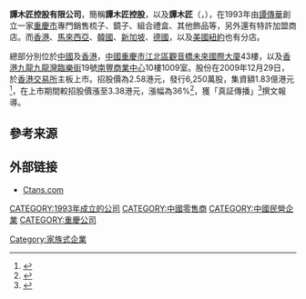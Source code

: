'''譚木匠控股有限公司'''，簡稱'''譚木匠控股'''，以及'''譚木匠'''（'''{{lang-en|Carpenter Tan Holdings Limited}}'''，{{hkex|0837}}），在1993年由[[譚傳華|譚傳華]]創立一家[[重慶市|重慶市]]專門銷售梳子、鏡子、組合禮盒、其他飾品等，另外還有特許加盟商店。而[[香港|香港]]、[[馬來西亞|馬來西亞]]、[[韓國|韓國]]、[[新加坡|新加坡]]、[[德國|德國]]，以及[[美國|美國]][[紐約|紐約]]也有分店。

總部分別位於[[中國|中國]]及[[香港|香港]]，[[中國|中國]][[重慶市|重慶市]][[江北區|江北區]][[觀音橋|觀音橋]][[未來國際大廈|未來國際大廈]]43樓，以及[[香港|香港]][[九龍|九龍]][[九龍灣|九龍灣]][[臨樂街|臨樂街]]19號[[南豐商業中心|南豐商業中心]]10樓1009室。股份在2009年12月29日，於[[香港交易所|香港交易所]]主板上市。招股價為2.58港元，發行6,250萬股，集資額1.83億港元<ref>{{Cite web |url=http://paper.wenweipo.com/2009/12/12/FI0912120004.htm |title=譚木匠下周招股籌1.8億 2009-12-12 文匯報 |accessdate=2011-12-30 |archive-date=2009-12-14 |archive-url=https://web.archive.org/web/20091214082820/http://paper.wenweipo.com/2009/12/12/FI0912120004.htm |dead-url=no }}</ref>，在上市期間較招股價漲至3.38港元，漲幅為36%<ref>{{Cite web|url=http://finance.sina.com.hk/news/11/3/1/2245755/1.html|title=財經|accessdate=2016-09-30|author=|date=2009-12-29|publisher=新浪香港}}{{Dead link|date=2019年11月 |bot=InternetArchiveBot |fix-attempted=yes }}</ref>，獲「真証傳播」<ref>{{Cite web|url=http://www.gnci.org.hk/beta/gospel/read_gospel.php?gospel_id=243|title=譚木匠：一個最不值錢的人|accessdate=2016-09-30|author=|date=|work=|publisher=|archive-date=2016-04-05|archive-url=https://web.archive.org/web/20160405234057/http://www.gnci.org.hk/beta/gospel/read_gospel.php?gospel_id=243|dead-url=no}}</ref>撰文報導。

==參考来源==
{{reflist}}

==外部链接==
*[http://www.ctans.com Ctans.com]{{Wayback|url=http://www.ctans.com/ |date=20200512042807 }}

[[CATEGORY:1993年成立的公司|CATEGORY:1993年成立的公司]]
[[Category:家族式企業|Category:家族式企業]]
[[CATEGORY:中國零售商|CATEGORY:中國零售商]]
[[CATEGORY:中國民營企業|CATEGORY:中國民營企業]]
[[CATEGORY:重慶公司|CATEGORY:重慶公司]]
